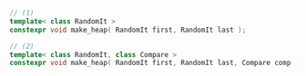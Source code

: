 ```cpp
// (1)
template< class RandomIt >
constexpr void make_heap( RandomIt first, RandomIt last );

// (2)
template< class RandomIt, class Compare >
constexpr void make_heap( RandomIt first, RandomIt last, Compare comp );
```
